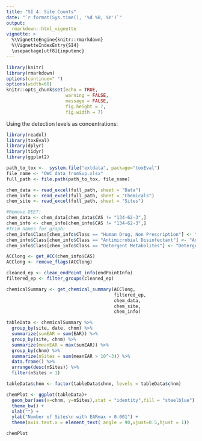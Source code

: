 ```yaml
---
title: "SI 4: Site Counts"
date: "`r format(Sys.time(), '%d %B, %Y')`"
output: 
  rmarkdown::html_vignette
vignette: >
  %\VignetteEngine{knitr::rmarkdown}
  %\VignetteIndexEntry{SI4}
  \usepackage[utf8]{inputenc}
---
```



```r
library(knitr)
library(rmarkdown)
options(continue=" ")
options(width=60)
knitr::opts_chunk$set(echo = TRUE,
                      warning = FALSE,
                      message = FALSE,
                      fig.height = 7,
                      fig.width = 7)
```

Using the detection levels as concentrations:


```r
library(readxl)
library(toxEval)
library(dplyr)
library(tidyr)
library(ggplot2)

path_to_tox <-  system.file("extdata", package="toxEval")
file_name <- "OWC_data_fromSup.xlsx"
full_path <- file.path(path_to_tox, file_name)

chem_data <- read_excel(full_path, sheet = "Data")
chem_info <- read_excel(full_path, sheet = "Chemicals") 
chem_site <- read_excel(full_path, sheet = "Sites")

#Remove DEET:
chem_data <- chem_data[chem_data$CAS != "134-62-3",] 
chem_info <- chem_info[chem_info$CAS != "134-62-3",] 
#Trim names for graph:
chem_info$Class[chem_info$Class == "Human Drug, Non Prescription"] <- "Human Drug"
chem_info$Class[chem_info$Class == "Antimicrobial Disinfectant"] <- "Antimicrobial"
chem_info$Class[chem_info$Class == "Detergent Metabolites"] <- "Detergent"

ACClong <- get_ACC(chem_info$CAS)
ACClong <- remove_flags(ACClong)

cleaned_ep <- clean_endPoint_info(endPointInfo)
filtered_ep <- filter_groups(cleaned_ep)

chemicalSummary <- get_chemical_summary(ACClong,
                                        filtered_ep,
                                        chem_data, 
                                        chem_site, 
                                        chem_info)

tableData <- chemicalSummary %>%
  group_by(site, date, chnm) %>% 
  summarize(sumEAR = sum(EAR)) %>%
  group_by(site, chnm) %>%
  summarize(meanEAR = max(sumEAR)) %>%
  group_by(chnm) %>%
  summarize(nSites = sum(meanEAR > 10^-3)) %>%
  data.frame() %>%
  arrange(desc(nSites)) %>%
  filter(nSites > 1)

tableData$chnm <- factor(tableData$chnm, levels = tableData$chnm)

chemPlot <- ggplot(tableData)+
  geom_bar(aes(x=chnm, y=nSites),stat = "identity",fill = "steelblue") +
  theme_bw() +
  xlab("") +
  ylab("Number of Sites\n with EARmax > 0.001") +
  theme(axis.text.x = element_text( angle = 90,vjust=0.5,hjust = 1)) 

chemPlot

```